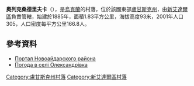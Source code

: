 {{coord|48|58|17|N|38|37|57|E|scale:100000|display=title}}

'''奧列克桑德里夫卡'''（{{lang-uk|Олександрівка}}），是[[烏克蘭|烏克蘭]]的村落，位於該國東部[[盧甘斯克州|盧甘斯克州]]，由[[新艾達爾區|新艾達爾區]]負責管轄，始建於1885年，面積1.83平方公里，海拔高度93米，2001年人口305，人口密度每平方公里166.8人。

==參考資料==
* [https://web.archive.org/web/20150404045554/http://www.naydar.org.ua/ Портал Новоайдарского района]
* [http://weather.in.ua/ua/lyganskaja/18640 Погода в селі Олександрівка] {{Wayback|url=http://weather.in.ua/ua/lyganskaja/18640 |date=20160305200648 }}

{{DEFAULTSORT:Олександрівка}}
[[Category:盧甘斯克州村落|Category:盧甘斯克州村落]]
[[Category:新艾達爾區村落|Category:新艾達爾區村落]]


{{Luhansk-geo-stub}}